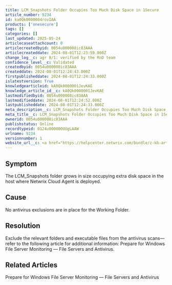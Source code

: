 ```yaml
---
title: LCM_Snapshots Folder Occupies Too Much Disk Space in 1Secure
article_number: 9234
id: ka0Qk0000004rovIAA
products: ['onesecure']
tags: []
categories: []
last_updated: 2025-05-24
articlecaseattachcount: 0
articlecreatedbyid: 0054u000008ic83AAA
articlecreateddate: 2024-08-01T12:23:59.000Z
change_log__c: agr 8/1: verified by the RnD team
confidence_level__c: Validated
createdbyid: 0054u000008ic83AAA
createddate: 2024-08-01T12:24:43.000Z
firstpublisheddate: 2024-08-01T12:24:33.000Z
islatestversion: True
knowledgearticleid: kA0Qk0000001JevKAE
knowledge_article_id__c: kA0Qk0000001JevKAE
lastmodifiedbyid: 0054u000008ic83AAA
lastmodifieddate: 2024-08-01T12:24:52.000Z
lastpublisheddate: 2024-08-01T12:24:33.000Z
meta_description__c: LCM_Snapshots Folder Occupies Too Much Disk Space in 1Secure
meta_title__c: LCM_Snapshots Folder Occupies Too Much Disk Space in 1Secure
ownerid: 0054u000008ic83AAA
publishstatus: Online
recordtypeid: 0124u000000UUgLAAW
urlname: 9234
versionnumber: 1
website_url__c: <a href="https://helpcenter.netwrix.com/bundle/z-kb-articles-salesforce/page/kA0Qk0000001JevKAE.html" target="_blank">Open in a new window</a>
---
```


## Symptom

The LCM_Snapshots folder grows in size occupying extra disk space in the host where Netwrix Cloud Agent is deployed.

## Cause

No antivirus exclusions are in place for the Working Folder.

## Resolution

Exclude the relevant folders and executable files from the antivirus scans—refer to the following article for additional information: Prepare for Windows File Server Monitoring — File Servers and Antivirus.

## Related Articles

Prepare for Windows File Server Monitoring — File Servers and Antivirus
